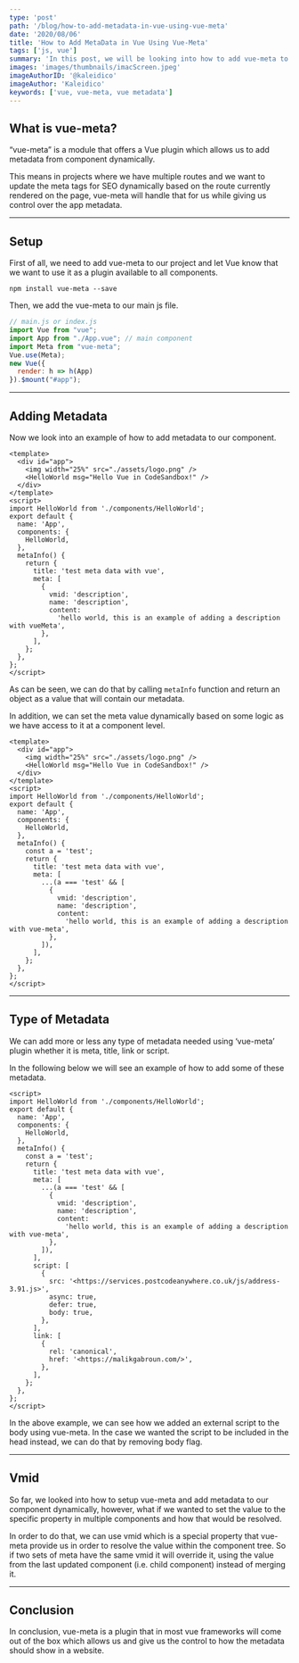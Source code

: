 ```yaml
---
type: 'post'
path: '/blog/how-to-add-metadata-in-vue-using-vue-meta'
date: '2020/08/06'
title: 'How to Add MetaData in Vue Using Vue-Meta'
tags: ['js, vue']
summary: 'In this post, we will be looking into how to add vue-meta to our project and use it to handle metadata inside the component'
images: 'images/thumbnails/imacScreen.jpeg'
imageAuthorID: '@kaleidico'
imageAuthor: 'Kaleidico'
keywords: ['vue, vue-meta, vue metadata']
---
```


## What is vue-meta?

“vue-meta” is a module that offers a Vue plugin which allows us to add metadata from component dynamically.

This means in projects where we have multiple routes and we want to update the meta tags for SEO dynamically based on the route currently rendered on the page, vue-meta will handle that for us while giving us control over the app metadata.

---

## Setup

First of all, we need to add vue-meta to our project and let Vue know that we want to use it as a plugin available to all components.

```text
npm install vue-meta --save
```

Then, we add the vue-meta to our main js file.

```js
// main.js or index.js
import Vue from "vue";
import App from "./App.vue"; // main component
import Meta from "vue-meta";
Vue.use(Meta);
new Vue({
  render: h => h(App)
}).$mount("#app");
```

---

## Adding Metadata

Now we look into an example of how to add metadata to our component.

```vue
<template>
  <div id="app">
    <img width="25%" src="./assets/logo.png" />
    <HelloWorld msg="Hello Vue in CodeSandbox!" />
  </div>
</template>
<script>
import HelloWorld from './components/HelloWorld';
export default {
  name: 'App',
  components: {
    HelloWorld,
  },
  metaInfo() {
    return {
      title: 'test meta data with vue',
      meta: [
        {
          vmid: 'description',
          name: 'description',
          content:
            'hello world, this is an example of adding a description with vueMeta',
        },
      ],
    };
  },
};
</script>
```

As can be seen, we can do that by calling `metaInfo` function and return an object as a value that will contain our metadata.

In addition, we can set the meta value dynamically based on some logic as we have access to it at a component level.

```vue
<template>
  <div id="app">
    <img width="25%" src="./assets/logo.png" />
    <HelloWorld msg="Hello Vue in CodeSandbox!" />
  </div>
</template>
<script>
import HelloWorld from './components/HelloWorld';
export default {
  name: 'App',
  components: {
    HelloWorld,
  },
  metaInfo() {
    const a = 'test';
    return {
      title: 'test meta data with vue',
      meta: [
        ...(a === 'test' && [
          {
            vmid: 'description',
            name: 'description',
            content:
              'hello world, this is an example of adding a description with vue-meta',
          },
        ]),
      ],
    };
  },
};
</script>
```

---

## Type of Metadata

We can add more or less any type of metadata needed using ‘vue-meta’ plugin whether it is meta, title, link or script.

In the following below we will see an example of how to add some of these metadata.

```vue
<script>
import HelloWorld from './components/HelloWorld';
export default {
  name: 'App',
  components: {
    HelloWorld,
  },
  metaInfo() {
    const a = 'test';
    return {
      title: 'test meta data with vue',
      meta: [
        ...(a === 'test' && [
          {
            vmid: 'description',
            name: 'description',
            content:
              'hello world, this is an example of adding a description with vue-meta',
          },
        ]),
      ],
      script: [
        {
          src: '<https://services.postcodeanywhere.co.uk/js/address-3.91.js>',
          async: true,
          defer: true,
          body: true,
        },
      ],
      link: [
        {
          rel: 'canonical',
          href: '<https://malikgabroun.com/>',
        },
      ],
    };
  },
};
</script>
```

In the above example, we can see how we added an external script to the body using vue-meta. In the case we wanted the script to be included in the head instead, we can do that by removing body flag.

---

## Vmid

So far, we looked into how to setup vue-meta and add metadata to our component dynamically, however, what if we wanted to set the value to the specific property in multiple components and how that would be resolved.

In order to do that, we can use vmid which is a special property that vue-meta provide us in order to resolve the value within the component tree. So if two sets of meta have the same vmid it will override it, using the value from the last updated component (i.e. child component) instead of merging it.

---

## Conclusion

In conclusion, vue-meta is a plugin that in most vue frameworks will come out of the box which allows us and give us the control to how the metadata should show in a website.
